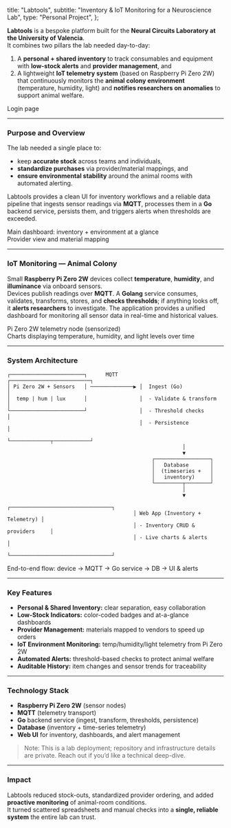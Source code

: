 
  title: "Labtools",
  subtitle: "Inventory & IoT Monitoring for a Neuroscience Lab",
  type: "Personal Project",
};

**Labtools** is a bespoke platform built for the **Neural Circuits Laboratory at the University of Valencia**.  
It combines two pillars the lab needed day-to-day:

1) A **personal + shared inventory** to track consumables and equipment with **low-stock alerts** and **provider management**, and  
2) A lightweight **IoT telemetry system** (based on Raspberry Pi Zero 2W) that continuously monitors the **animal colony environment** (temperature, humidity, light) and **notifies researchers on anomalies** to support animal welfare.

<div className='flex flex-col justify-center items-center my-8'>
  <ImageWithModal
    src="/projects/labtools/login.webp"
    alt="Labtools login page"
    width={800}
    height={420}
    modalClassName="rounded-xl"
    priority
  />
  <span className="text-sm text-gray-500 dark:text-gray-400">Login page</span>
</div>

---

### Purpose and Overview

The lab needed a single place to:  
- keep **accurate stock** across teams and individuals,  
- **standardize purchases** via provider/material mappings, and  
- **ensure environmental stability** around the animal rooms with automated alerting.

Labtools provides a clean UI for inventory workflows and a reliable data pipeline that ingests sensor readings via **MQTT**, processes them in a **Go** backend service, persists them, and triggers alerts when thresholds are exceeded.

<div className='flex flex-col justify-center items-center my-8'>
  <ImageWithModal
    src="/projects/labtools/dashboard.webp"
    alt="Labtools main dashboard with inventory summary cards and live environment widgets"
    width={800}
    height={420}
    modalClassName="rounded-xl"
    priority
  />
  <span className="text-sm text-gray-500 dark:text-gray-400">Main dashboard: inventory + environment at a glance</span>
</div>

<div className='flex flex-col justify-center items-center my-8'>
  <ImageWithModal
    src="/projects/labtools/providers.webp"
    alt="Provider view showing materials mapped to vendors to streamline orders"
    width={800}
    height={420}
    modalClassName="rounded-xl"
  />
  <span className="text-sm text-gray-500 dark:text-gray-400">Provider view and material mapping</span>
</div>

---

### IoT Monitoring — Animal Colony

Small **Raspberry Pi Zero 2W** devices collect **temperature**, **humidity**, and **illuminance** via onboard sensors.  
Devices publish readings over **MQTT**. A **Golang** service consumes, validates, transforms, stores, and **checks thresholds**; if anything looks off, it **alerts researchers** to investigate.
The application provides a unified dashboard for monitoring all sensor data in real-time and historical values.

<div className='flex flex-col justify-center items-center my-8'>
  <ImageWithModal
    src="/projects/labtools/device.webp"
    alt="Compact Raspberry Pi Zero 2W device with sensor board mounted in the animal room"
    width={700}
    height={360}
    modalClassName="rounded-xl"
  />
  <span className="text-sm text-gray-500 dark:text-gray-400">Pi Zero 2W telemetry node (sensorized)</span>
</div>


<div className='flex flex-col justify-center items-center my-8'>
  <ImageWithModal
    src="/projects/labtools/charts.webp"
    alt="Charts displaying temperature, humidity, and light levels over time"
    width={800}
    height={420}
    modalClassName="rounded-xl"
  />
  <span className="text-sm text-gray-500 dark:text-gray-400">Charts displaying temperature, humidity, and light levels over time</span>
</div>

---

### System Architecture

<div className='flex flex-col justify-center items-center my-8'>

```
┌────────────────────────┐      MQTT       ┌──────────────────────────┐
│ Pi Zero 2W + Sensors   │ ──────────────▶ │  Ingest (Go)             │
│  temp | hum | lux      │                 │  - Validate & transform  │
└────────────────────────┘                 │  - Threshold checks      │
                                           │  - Persistence           │
                                           └─────────────┬────────────┘
                                                         │
                                                         ▼
                                               ┌──────────────────┐
                                               │   Database       │
                                               │  (timeseries +   │
                                               │   inventory)     │
                                               └─────────┬────────┘
                                                         │
                                                         ▼
                                         ┌─────────────────────────────────┐
                                         │ Web App (Inventory + Telemetry) │
                                         │ - Inventory CRUD & providers     │
                                         │ - Live charts & alerts           │
                                         └─────────────────────────────────┘
```

  <span className="text-sm text-gray-500 dark:text-gray-400">End-to-end flow: device → MQTT → Go service → DB → UI & alerts</span>
</div>

---

### Key Features

- **Personal & Shared Inventory:** clear separation, easy collaboration  
- **Low-Stock Indicators:** color-coded badges and at-a-glance dashboards  
- **Provider Management:** materials mapped to vendors to speed up orders  
- **IoT Environment Monitoring:** temp/humidity/light telemetry from Pi Zero 2W  
- **Automated Alerts:** threshold-based checks to protect animal welfare  
- **Auditable History:** item changes and sensor trends for traceability

---

### Technology Stack

- **Raspberry Pi Zero 2W** (sensor nodes)  
- **MQTT** (telemetry transport)  
- **Go** backend service (ingest, transform, thresholds, persistence)  
- **Database** (inventory + time-series telemetry)  
- **Web UI** for inventory, dashboards, and alert management

> Note: This is a lab deployment; repository and infrastructure details are private. Reach out if you’d like a technical deep-dive.

---

### Impact

Labtools reduced stock-outs, standardized provider ordering, and added **proactive monitoring** of animal-room conditions.  
It turned scattered spreadsheets and manual checks into a **single, reliable system** the entire lab can trust.
